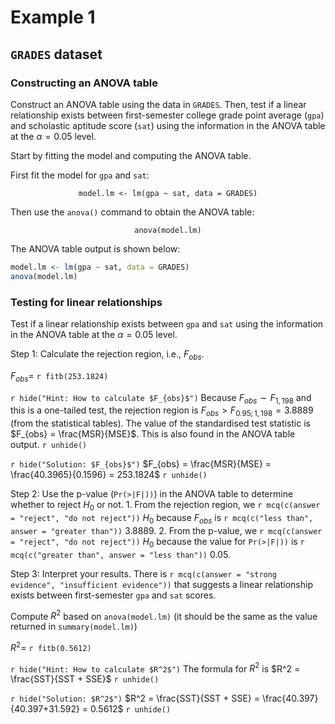 # Example 1 {-#eg-1}
## `GRADES` dataset {-#grades}

### Constructing an ANOVA table {-#anova-eg}

Construct an ANOVA table using the data in `GRADES`. Then, test if a linear relationship exists between first-semester college grade point average (`gpa`) and scholastic aptitude score (`sat`) using the information in the ANOVA table at the $\alpha = 0.05$ level. 

Start by fitting the model and computing the ANOVA table.

First fit the model for `gpa` and `sat`:

<p align = "center">
`model.lm <- lm(gpa ~ sat, data = GRADES)`
</p>

Then use the `anova()` command to obtain the ANOVA table:

<p align = "center">
`anova(model.lm)`
</p>

The ANOVA table output is shown below:
```r
model.lm <- lm(gpa ~ sat, data = GRADES)
anova(model.lm)
```

### Testing for linear relationships {-#test-eg}

Test if a linear relationship exists between `gpa` and `sat` using the information in the ANOVA table at the $\alpha = 0.05$ level. 

Step 1: Calculate the rejection region, i.e., $F_{obs}$.

$F_{obs} =$ `r fitb(253.1824)`

`r hide("Hint: How to calculate $F_{obs}$")`
Because $F_{obs} \sim F_{1,198}$ and this is a one-tailed test, the rejection region is $F_{obs} > F_{0.95;1,198} = 3.8889$ (from the statistical tables). The value of the standardised test statistic is $F_{obs} = \frac{MSR}{MSE}$. This is also found in the ANOVA table output.
`r unhide()`

`r hide("Solution: $F_{obs}$")`
$F_{obs} = \frac{MSR}{MSE} = \frac{40.3965}{0.1596} = 253.1824$
`r unhide()`

Step 2: Use the p-value (`Pr(>|F|))`) in the ANOVA table to determine whether to reject $H_0$ or not.
1. From the rejection region, we `r mcq(c(answer = "reject", "do not reject"))` $H_0$ because $F_{obs}$ is `r mcq(c("less than", answer = "greater than"))` 3.8889.
2. From the p-value, we `r mcq(c(answer = "reject", "do not reject"))` $H_0$ because the value for `Pr(>|F|))` is `r mcq(c("greater than", answer = "less than"))` 0.05.

Step 3: Interpret your results.
There is `r mcq(c(answer = "strong evidence", "insufficient evidence"))` that suggests a linear relationship exists between first-semester `gpa` and `sat` scores.

Compute $R^2$ based on `anova(model.lm)` (it should be the same as the value returned in `summary(model.lm)`)

$R^2 =$ `r fitb(0.5612)`

`r hide("Hint: How to calculate $R^2$")`
The formula for $R^2$ is 
$R^2 = \frac{SST}{SST + SSE}$
`r unhide()`

`r hide("Solution: $R^2$")`
$R^2 = \frac{SST}{SST + SSE} = \frac{40.397}{40.397+31.592} = 0.5612$
`r unhide()`
